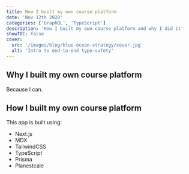 ```yaml
---
title: How I built my own course platform
date: 'Nov 12th 2020'
categories: ['GraphQL', 'TypeScript']
description: 'How I built my own course platform and why I did it'
showTOC: false
cover:
  src: '/images/blog/blue-ocean-strategy/cover.jpg'
  alt: 'Intro to end-to-end type-safety'
---
```


## Why I built my own course platform

Because I can.

## How I built my own course platform

This app is built using:

- Next.js
- MDX
- TailwindCSS
- TypeScript
- Prisma
- Planestcale
